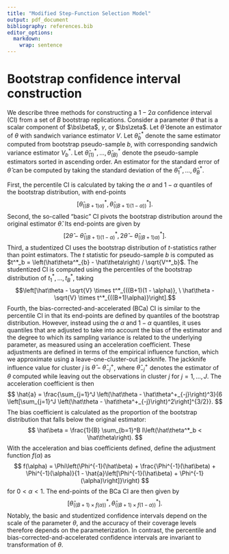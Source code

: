 ```yaml
---
title: "Modified Step-Function Selection Model"
output: pdf_document
bibliography: references.bib
editor_options: 
  markdown: 
    wrap: sentence
---
```


# Bootstrap confidence interval construction {#bootstrap-CIs}

We describe three methods for constructing a $1 - 2\alpha$ confidence interval (CI) from a set of $B$ bootstrap replications.
Consider a parameter $\theta$ that is a scalar component of $\bs\beta$, $\gamma$, or $\bs\zeta$.
Let $\hat\theta$ denote an estimator of $\theta$ with sandwich variance estimator $V$.
Let $\hat\theta^*_{b}$ denote the same estimator computed from bootstrap pseudo-sample $b$, with corresponding sandwich variance estimator  $V^*_{b}$. 
Let $\hat\theta^*_{(1)},...,\hat\theta^*_{(B)}$ denote the pseudo-sample estimators sorted in ascending order.
An estimator for the standard error of $\hat\theta$ can be computed by taking the standard deviation of the $\hat\theta^*_1,...,\hat\theta^*_{B}$. 

First, the percentile CI is calculated by taking the $\alpha$ and $1 - \alpha$ quantiles of the bootstrap distribution, with end-points $$\left[\hat\theta^*_{((B+1) \alpha)}, \hat\theta^*_{((B+1)(1 - \alpha))}\right].$$
Second, the so-called "basic" CI pivots the bootstrap distribution around the original estimator $\hat\theta$. Its end-points are given by 
$$\left[2 \hat\theta - \hat\theta^*_{((B+1)(1 - \alpha)}, 2 \hat\theta - \hat\theta^*_{((B+1)\alpha)}\right].$$
Third, a studentized CI uses the bootstrap distribution of $t$-statistics rather than point estimators. 
The $t$ statistic for pseudo-sample $b$ is computed as $t^*_b = \left(\hat\theta^*_{b} - \hat\theta\right) / \sqrt{V^*_b}$.
The studentized CI is computed using the percentiles of the bootstrap distribution of $t^*_1,...,t^*_B$, taking 
$$\left[\hat\theta - \sqrt{V} \times t^*_{((B+1)(1 - \alpha)}, \ \hat\theta - \sqrt{V} \times t^*_{((B+1)\alpha)}\right].$$
Fourth, the bias-corrected-and-accelerated (BCa) CI is similar to the percentile CI in that its end-points are defined by quantiles of the bootstrap distribution. However, instead using the $\alpha$ and $1 - \alpha$ quantiles, it uses quantiles that are adjusted to take into account the bias of the estimator and the degree to which its sampling variance is related to the underlying parameter, as measured using an acceleration coefficient. 
These adjustments are defined in terms of the empirical influence function, which we approximate using a leave-one-cluster-out jackknife. 
The jackknife influence value for cluster $j$ is $\hat\theta - \hat\theta^+_{-j}$, where $\hat\theta^+_{-j}$ denotes the estimator of $\theta$ computed while leaving out the observations in cluster $j$ for $j = 1,...,J$. 
The acceleration coefficient is then
$$
\hat{a} = \frac{\sum_{j=1}^J \left(\hat\theta - \hat\theta^+_{-j}\right)^3}{6 \left[\sum_{j=1}^J \left(\hat\theta - \hat\theta^+_{-j}\right)^2\right]^{3/2}}.
$$
The bias coefficient is calculated as the proportion of the bootstrap distribution that falls below the original estimator:
$$
\hat\beta = \frac{1}{B} \sum_{b=1}^B I\left(\hat\theta^*_b < \hat\theta\right).
$$
With the acceleration and bias coefficients defined, define the adjustment function $f(\alpha)$ as
$$
f(\alpha) = \Phi\left(\Phi^{-1}(\hat\beta) + \frac{\Phi^{-1}(\hat\beta) + \Phi^{-1}(\alpha)}{1 - \hat{a}\left[\Phi^{-1}(\hat\beta) + \Phi^{-1}(\alpha)\right]}\right)
$$
for $0 < \alpha < 1$. The end-points of the BCa CI are then given by 
$$
\left[\hat\theta^*_{((B+1) \times f(\alpha))}, \hat\theta^*_{((B+1)\times f(1 - \alpha))}\right].
$$
Notably, the basic and studentized confidence intervals depend on the scale of the parameter $\theta$, and the accuracy of their coverage levels therefore depends on the parameterization. In contrast, the percentile and bias-corrected-and-accelerated confidence intervals are invariant to transformation of $\theta$. 

